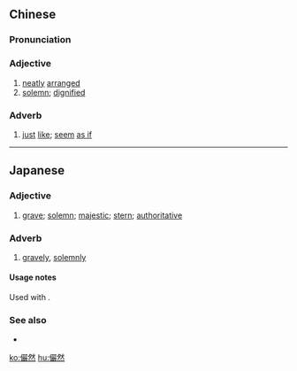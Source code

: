{{also|俨然}}
==Chinese==
{{zh-forms|s=俨然}}

===Pronunciation===
{{zh-pron
|m=yǎnrán
|c=jim5 jin4
|mn=qz,tp,xm:giám-liân/kh,zz:giám-jiân
|cat=a,adv
}}

===Adjective===
{{zh-adj}}

# [[neatly]] [[arranged]]
# [[solemn]]; [[dignified]]

===Adverb===
{{zh-adv}}

# [[just]] [[like]]; [[seem]] [[as if]]

----

==Japanese==
{{ja-kanjitab|儼|然}}

===Adjective===
{{ja-adj|げんぜん|decl=tari}}

# [[grave]]; [[solemn]]; [[majestic]]; [[stern]]; [[authoritative]]

===Adverb===
{{ja-pos|adverb|げんぜん}}

# [[gravely]], [[solemnly]]

====Usage notes====
Used with {{l|ja|と}}.

===See also===
* {{l|ja|厳然}}

[[ko:儼然]]
[[hu:儼然]]